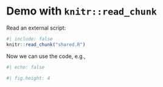 # Demo with `knitr::read_chunk`

Read an external script:

```r
#| include: false
knitr::read_chunk("shared.R")
```

Now we can use the code, e.g.,

```r
#| echo: false
```

```r
#| fig.height: 4
```
